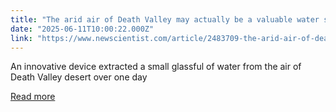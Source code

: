 ```yaml
---
title: "The arid air of Death Valley may actually be a valuable water source"
date: "2025-06-11T10:00:22.000Z"
link: "https://www.newscientist.com/article/2483709-the-arid-air-of-death-valley-may-actually-be-a-valuable-water-source/?utm_campaign=RSS%7CNSNS&utm_source=NSNS&utm_medium=RSS&utm_content=technology"
---
```


An innovative device extracted a small glassful of water from the air of Death Valley desert over one day

[Read more](https://www.newscientist.com/article/2483709-the-arid-air-of-death-valley-may-actually-be-a-valuable-water-source/?utm_campaign=RSS%7CNSNS&utm_source=NSNS&utm_medium=RSS&utm_content=technology)
